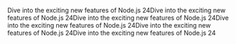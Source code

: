 Dive into the exciting new features of Node.js 24Dive into the exciting new features of Node.js 24Dive into the exciting new features of Node.js 24Dive into the exciting new features of Node.js 24Dive into the exciting new features of Node.js 24Dive into the exciting new features of Node.js 24